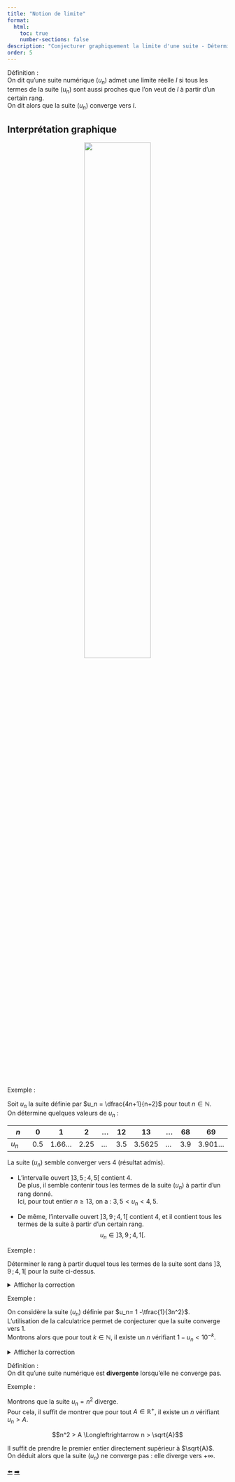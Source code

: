 ```yaml
---
title: "Notion de limite"
format:
  html:
    toc: true
    number-sections: false
description: "Conjecturer graphiquement la limite d'une suite - Déterminer la limite dans des cas simples"
order: 5
---
```




::: {.bloc .def}
<span class="bloc-titre">Définition :</span>  
On dit qu'une suite numérique $(u_n)$ admet une limite réelle $l$ si tous les termes de la suite $(u_n)$ sont aussi proches que l'on veut de $l$ à partir d'un certain rang.  
On dit alors que la suite $(u_n)$ converge vers $l$.
:::

## Interprétation graphique

<div style="text-align: center;">
![](../../image/maths/Suite_numerique_suite_convergence.png){width=55%}
</div>

::: {.bloc .ex}
<span class="bloc-titre">Exemple :</span>  

Soit $u_n$ la suite définie par $u_n = \dfrac{4n+1}{n+2}$ pour tout $n \in \mathbb{N}$.  
On détermine quelques valeurs de $u_n$ :

| $n$     | 0   | 1     | 2     | …   | 12  | 13     | …   | 68  | 69       |
|---------|-----|-------|-------|-----|-----|--------|-----|-----|----------|
| $u_n$   | 0.5 | 1.66… | 2.25  | …   | 3.5 | 3.5625 | …   | 3.9 | 3.901…  |

La suite $(u_n)$ semble converger vers 4 (résultat admis).

- L'intervalle ouvert $]3{,}5 \,; \,4{,}5[$ contient 4.  
  De plus, il semble contenir tous les termes de la suite $(u_n)$ à partir d'un rang donné.  
  Ici, pour tout entier $n \geqslant 13$, on a : $3{,}5 < u_n < 4{,}5$.

- De même, l'intervalle ouvert $]3{,}9 \,; \,4{,}1[$ contient 4, et il contient tous les termes de la suite à partir d'un certain rang.  
  $$u_n \in ] 3{,}9 \,; \,4{,}1 [.$$
:::

::: {.bloc .ex}
<span class="bloc-titre">Exemple :</span>  

Déterminer le rang à partir duquel tous les termes de la suite sont dans $]3{,}9\,;\,4{,}1[$ pour la suite ci-dessus.

<details class="bloc cor"><summary>Afficher la correction</summary>

Déterminons $p$ tel que pour tout $n \geqslant p$, $3{,}9 < u_n < 4{,}1$.  
Pour tout $n \in \mathbb{N}$,  

$$
\begin{aligned}
3{,}9 \leqslant u_n \leqslant 4{,}1 
&\Longleftrightarrow 3{,}9 \leqslant \frac{4n+1}{n+2} \leqslant 4{,}1 \\
&\underset{n+2 >0}{\Longleftrightarrow } 3{,}9(n+2)  \leqslant 4n+1 \leqslant 4{,}1(n+2)  \\
&\Longleftrightarrow -0{,}1n \leqslant -6{,}8 \;\; \text{et} \;\; -0{,}1n \leqslant 7{,}2 \\
&\underset{-0{,}1<0}{\Longleftrightarrow} n\geqslant 68 \;\; \text{et} \;\; n \geqslant -72 
\end{aligned}
$$

On déduit que l'affirmation est vraie à partir du rang $68$.  
On peut montrer que pour tout $\epsilon$ suffisamment petit, on trouve un rang $p$, tel que pour tout $n \geqslant p$,  
$$u_n \in ]4-\epsilon \,;\, 4+ \epsilon[.$$

</details>
:::

::: {.bloc .ex}
<span class="bloc-titre">Exemple :</span>  

On considère la suite $(u_n)$ définie par $u_n= 1 -\tfrac{1}{3n^2}$.  
L'utilisation de la calculatrice permet de conjecturer que la suite converge vers 1.  
Montrons alors que pour tout $k \in \mathbb{N}$, il existe un $n$ vérifiant $1-u_n < 10^{-k}$.

<details class="bloc cor"><summary>Afficher la correction</summary>

Pour tout entier $n$,  
$$1-u_n = \frac{1}{3n^2}.$$  

Pour tout entier $k$,  

$$
\frac{1}{3n^2} <10^{-k} 
\Longleftrightarrow 3n^2 > \frac{1}{10^{-k}} 
\Longleftrightarrow n^2> \frac{10^k}{3} 
\Longleftrightarrow n>\sqrt{\frac{10^k}{3}}.
$$

Il suffit de prendre le premier entier directement supérieur à $\sqrt{\tfrac{10^k}{3}}$.  
Donc on a montré ce qui était demandé, et on peut conclure que la suite $(u_n)$ converge vers $1$.

</details>
:::

::: {.bloc .def}
<span class="bloc-titre">Définition :</span>  
On dit qu'une suite numérique est **divergente** lorsqu'elle ne converge pas.
:::

::: {.bloc .ex}
<span class="bloc-titre">Exemple :</span>  

Montrons que la suite $u_n = n^2$ diverge.  
Pour cela, il suffit de montrer que pour tout $A \in \mathbb{R}^+$, il existe un $n$ vérifiant $u_n> A$.  

$$n^2 > A \Longleftrightarrow n >  \sqrt{A}$$  

Il suffit de prendre le premier entier directement supérieur à $\sqrt{A}$.  
On déduit alors que la suite $(u_n)$ ne converge pas : elle diverge vers $+\infty$.
:::



<div class="nav-pages">
  <a class="prev" href="variations.html">⬅️</a>
  <a class="next" href="algorithme.html">➡️</a>
</div>